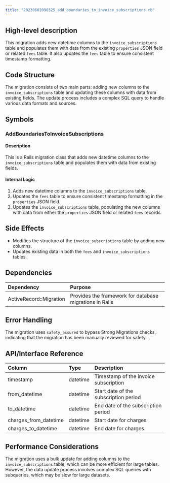 ```yaml
---
title: "20230602090325_add_boundaries_to_invoice_subscriptions.rb"
---
```


## High-level description
This migration adds new datetime columns to the `invoice_subscriptions` table and populates them with data from the existing `properties` JSON field or related `fees` table. It also updates the `fees` table to ensure consistent timestamp formatting.

## Code Structure
The migration consists of two main parts: adding new columns to the `invoice_subscriptions` table and updating these columns with data from existing fields. The update process includes a complex SQL query to handle various data formats and sources.

## Symbols

### AddBoundariesToInvoiceSubscriptions
#### Description
This is a Rails migration class that adds new datetime columns to the `invoice_subscriptions` table and populates them with data from existing fields.

#### Internal Logic
1. Adds new datetime columns to the `invoice_subscriptions` table.
2. Updates the `fees` table to ensure consistent timestamp formatting in the `properties` JSON field.
3. Updates the `invoice_subscriptions` table, populating the new columns with data from either the `properties` JSON field or related `fees` records.

## Side Effects
- Modifies the structure of the `invoice_subscriptions` table by adding new columns.
- Updates existing data in both the `fees` and `invoice_subscriptions` tables.

## Dependencies
| Dependency | Purpose |
|:-----------|:--------|
| ActiveRecord::Migration | Provides the framework for database migrations in Rails |

## Error Handling
The migration uses `safety_assured` to bypass Strong Migrations checks, indicating that the migration has been manually reviewed for safety.

## API/Interface Reference
| Column | Type | Description |
|:-------|:-----|:------------|
| timestamp | datetime | Timestamp of the invoice subscription |
| from_datetime | datetime | Start date of the subscription period |
| to_datetime | datetime | End date of the subscription period |
| charges_from_datetime | datetime | Start date for charges |
| charges_to_datetime | datetime | End date for charges |

## Performance Considerations
The migration uses a bulk update for adding columns to the `invoice_subscriptions` table, which can be more efficient for large tables. However, the data update process involves complex SQL queries with subqueries, which may be slow for large datasets.